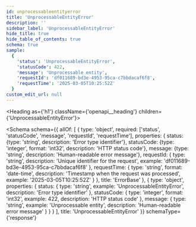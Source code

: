 ```yaml
---
id: unprocessableentityerror
title: 'UnprocessableEntityError'
description: ''
sidebar_label: 'UnprocessableEntityError'
hide_title: true
hide_table_of_contents: true
schema: true
sample:
  {
    'status': 'UnprocessableEntityError',
    'statusCode': 422,
    'message': 'Unprocessable entity',
    'requestId': 'df011689-bd3e-4953-95ca-c7bbdacaf6f8',
    'requestTime': '2025-03-05T10:25:52Z'
  }
custom_edit_url: null
---
```



<Heading as={'h1'} className={'openapi__heading'} children={'UnprocessableEntityError'}></Heading>

<Schema
  schema={{
    allOf: [
      {
        type: 'object',
        required: ['status', 'statusCode', 'message', 'requestId', 'requestTime'],
        properties: {
          status: {type: 'string', description: 'Error type identifier'},
          statusCode: {type: 'integer', format: 'int32', description: 'HTTP status code'},
          message: {type: 'string', description: 'Human-readable error message'},
          requestId: {
            type: 'string',
            description: 'Unique identifier for the request',
            example: 'df011689-bd3e-4953-95ca-c7bbdacaf6f8'
          },
          requestTime: {
            type: 'string',
            format: 'date-time',
            description: 'Timestamp when the request was processed',
            example: '2025-03-05T10:25:52Z'
          }
        },
        title: 'ErrorBase'
      },
      {
        type: 'object',
        properties: {
          status: {
            type: 'string',
            example: 'UnprocessableEntityError',
            description: 'Error type identifier'
          },
          statusCode: {
            type: 'integer',
            format: 'int32',
            example: 422,
            description: 'HTTP status code'
          },
          message: {
            type: 'string',
            example: 'Unprocessable entity',
            description: 'Human-readable error message'
          }
        }
      }
    ],
    title: 'UnprocessableEntityError'
  }}
  schemaType={'response'}
></Schema>
